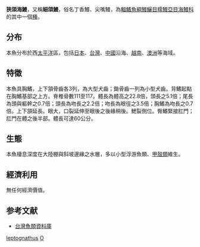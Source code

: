 {{Speciesbox
| taxon = Oxyconger leptognathus
| status = LC
| status_system = iucn3.1
| binomial_authority = [[Bleeker|Bleeker]], 1858
}}

'''狹頜海鰻'''，又稱'''細頜鰻'''，俗名丁香鰻、尖嘴鰻，為[[輻鰭魚綱|輻鰭魚綱]][[鰻鱺目|鰻鱺目]][[糯鰻亞目|糯鰻亞目]][[海鰻科|海鰻科]]的其中一個[[種|種]]。

==分布==
本魚分布於西[[太平洋|太平洋]]區，包括[[日本|日本]]、[[台灣|台灣]]、[[中國|中國]]沿海、[[越南|越南]]、[[澳洲|澳洲]]等海域。

==特徵==
本魚具胸鰭，上下頷骨齒各3列，為大型犬齒；鋤骨齒一列為小型犬齒。背鰭起點在胸鰭基部之上方。脊椎骨數111至117。體長為體高之22.8倍，頭長之5.1倍；尾長為頭與軀幹之0.7倍；頭長為吻長之2.2倍；吻長為眼徑之3.5倍；胸鰭為吻長之0.7倍。上下頷延長。眼大，口裂延伸至眼後之後緣稍後。鰓裂側位。臀鰭緊接肛門；肛門在體之後半部。體長可達60公分。

==生態==
本魚棲息深度在大陸棚與斜坡邊緣之水層，多以小型浮游魚類、[[甲殼類|甲殼類]]維生。

==經濟利用==
無任何經濟價值。

==参考文献==
*[http://fishdb.sinica.edu.tw/ 台灣魚類資料庫] {{Wayback|url=http://fishdb.sinica.edu.tw/ |date=20160304193340 }}
{{Taxonbar|from=Q2410153}}

[[Category:細頜鰻屬|leptognathus]]
[[Category:1858年描述的魚類|O]]